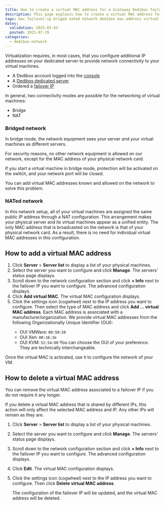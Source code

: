 ```yaml
---
title: How to create a virtual MAC address for a Scaleway Dedibox failover IP
description: This page explains how to create a virtual MAC address for a Scaleway Dedibox failover IP.
tags: mac failover-ip briged nated network dedibox mac-address virtual mac
dates:
  validation: 2025-03-03
  posted: 2021-07-29
categories:
  - dedibox-network
---
```



Virtualization requires, in most cases, that you configure additional IP addresses on your dedicated server to provide network connectivity to your virtual machines.

<Requirements />

- A Dedibox account logged into the [console](https://console.online.net)
- A [Dedibox dedicated server](https://www.scaleway.com/en/dedibox)
- Ordered a [failover IP](/dedibox-ip-failover/concepts/#failover-ips)

<FailoverIp />

In general, two connectivity modes are possible for the networking of virtual machines:

* Bridge
* NAT

### Bridged network

In bridge mode, the network equipment sees your server and your virtual machines as different servers.

For security reasons, no other network equipment is allowed on our network, except for the MAC address of your physical network card.

If you start a virtual machine in bridge mode, protection will be activated on the switch, and your network port will be closed.

You can add virtual MAC addresses known and allowed on the network to solve this problem.

### NATed network

In this network setup, all of your virtual machines are assigned the same public IP address through a NAT configuration. This arrangement makes your physical server and its virtual machines appear as a unified entity. The only MAC address that is broadcasted on the network is that of your physical network card.
As a result, there is no need for individual virtual MAC addresses in this configuration.

## How to add a virtual MAC address

1. Click **Server** > **Server list** to display a list of your physical machines.
2. Select the server you want to configure and click **Manage**. The servers' status page displays.
3. Scroll down to the network configuration section and click **+ Info** next to the failover IP you want to configure. The advanced configuration displays.
4. Click **Add virtual MAC**. The virtual MAC configuration displays.
5. Click the settings icon (cogwheel) next to the IP address you want to configure. Then select the type of MAC address and click **Add ... virtual MAC address**.
    <Message type="note">
      Each MAC address is associated with a manufacturer/organization. We provide virtual MAC addresses from the following Organizationally Unique Identifier (OUI):
      * OUI VMWare: `00:50:56`
      * OUI Xen: `00:16:3e`
      * OUI KVM: `52:54:00`
      You can choose the OUI of your preference. They are technically interchangeable.
    </Message>

Once the virtual MAC is activated, use it to configure the network of your VM.

## How to delete a virtual MAC address

You can remove the virtual MAC address associated to a failover IP if you do not require it any longer.

<Message type="tip">
  If you delete a virtual MAC address that is shared by different IPs, this action will only affect the selected MAC address and IP. Any other IPs will remain as they are.
</Message>

1. Click **Server** > **Server list** to display a list of your physical machines.
2. Select the server you want to configure and click **Manage**. The servers' status page displays.
3. Scroll down to the network configuration section and click **+ Info** next to the failover IP you want to configure. The advanced configuration displays.
4. Click **Edit**. The virtual MAC configuration displays.
5. Click the settings icon (cogwheel) next to the IP address you want to configure. Then click **Delete virtual MAC address**.

    The configuration of the failover IP will be updated, and the virtual MAC address will be deleted.



